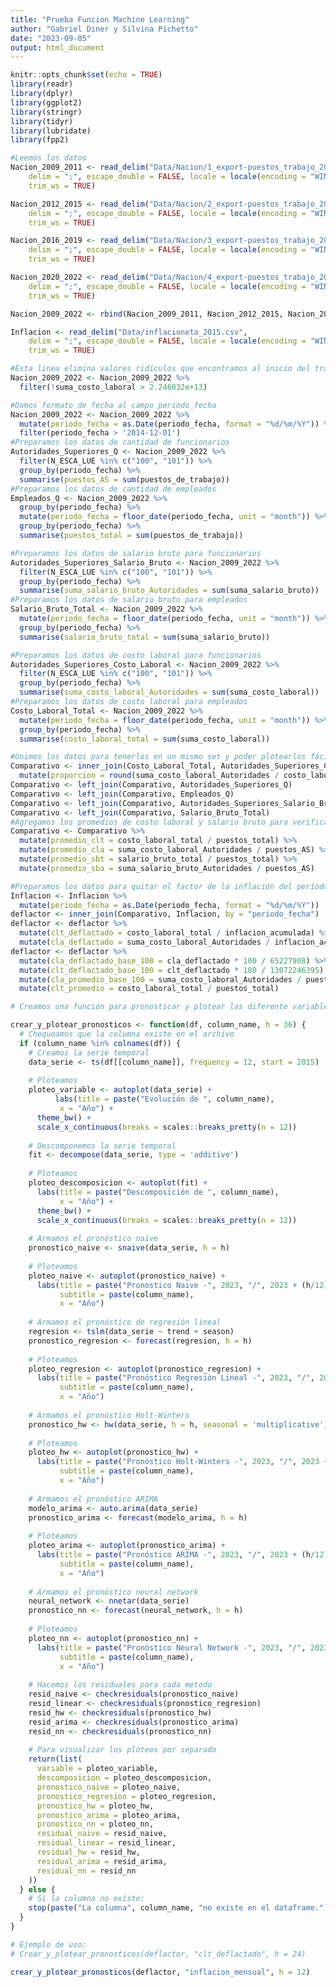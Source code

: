 ```yaml
---
title: "Prueba Funcion Machine Learning"
author: "Gabriel Diner y Silvina Pichetto"
date: "2023-09-05"
output: html_document
---
```


```r
knitr::opts_chunk$set(echo = TRUE)
library(readr)
library(dplyr)
library(ggplot2)
library(stringr)
library(tidyr)
library(lubridate)
library(fpp2)

```

```r
#Leemos los datos
Nacion_2009_2011 <- read_delim("Data/Nacion/1_export-puestos_trabajo_2009_2011.csv", 
    delim = ";", escape_double = FALSE, locale = locale(encoding = "WINDOWS-1252", decimal_mark = ","), 
    trim_ws = TRUE)

Nacion_2012_2015 <- read_delim("Data/Nacion/2_export-puestos_trabajo_2012_2015.csv", 
    delim = ";", escape_double = FALSE, locale = locale(encoding = "WINDOWS-1252", decimal_mark = ","), 
    trim_ws = TRUE)

Nacion_2016_2019 <- read_delim("Data/Nacion/3_export-puestos_trabajo_2016_2019.csv", 
    delim = ";", escape_double = FALSE, locale = locale(encoding = "WINDOWS-1252", decimal_mark = ","), 
    trim_ws = TRUE)

Nacion_2020_2022 <- read_delim("Data/Nacion/4_export-puestos_trabajo_2020_2022.csv", 
    delim = ";", escape_double = FALSE, locale = locale(encoding = "WINDOWS-1252", decimal_mark = ","), 
    trim_ws = TRUE)

Nacion_2009_2022 <- rbind(Nacion_2009_2011, Nacion_2012_2015, Nacion_2016_2019, Nacion_2020_2022)

Inflacion <- read_delim("Data/inflacioneta_2015.csv", 
    delim = ";", escape_double = FALSE, locale = locale(encoding = "WINDOWS-1252"), 
    trim_ws = TRUE)
```


```r
#Esta linea elimina valores ridículos que encontramos al inicio del trabajo, pero que estaban limitados a períodos y áreas de gobierno específicos. 
Nacion_2009_2022 <- Nacion_2009_2022 %>% 
  filter(!suma_costo_laboral > 2.246032e+13)
```

```r
#Damos formato de fecha al campo periodo_fecha
Nacion_2009_2022 <- Nacion_2009_2022 %>% 
  mutate(periodo_fecha = as.Date(periodo_fecha, format = "%d/%m/%Y")) %>% 
  filter(periodo_fecha > '2014-12-01')
#Preparamos los datos de cantidad de funcionarios
Autoridades_Superiores_Q <- Nacion_2009_2022 %>% 
  filter(N_ESCA_LUE %in% c("100", "101")) %>% 
  group_by(periodo_fecha) %>% 
  summarise(puestos_AS = sum(puestos_de_trabajo))
#Preparamos los datos de cantidad de empleados
Empleados_Q <- Nacion_2009_2022 %>% 
  group_by(periodo_fecha) %>% 
  mutate(periodo_fecha = floor_date(periodo_fecha, unit = "month")) %>% 
  group_by(periodo_fecha) %>% 
  summarise(puestos_total = sum(puestos_de_trabajo)) 
```

```r
#Preparamos los datos de salario bruto para funcionarios
Autoridades_Superiores_Salario_Bruto <- Nacion_2009_2022 %>% 
  filter(N_ESCA_LUE %in% c("100", "101")) %>% 
  group_by(periodo_fecha) %>% 
  summarise(suma_salario_bruto_Autoridades = sum(suma_salario_bruto))
#Preparamos los datos de salario bruto para empleados
Salario_Bruto_Total <- Nacion_2009_2022 %>% 
  mutate(periodo_fecha = floor_date(periodo_fecha, unit = "month")) %>% 
  group_by(periodo_fecha) %>% 
  summarise(salario_bruto_total = sum(suma_salario_bruto))
```


```r
#Preparamos los datos de costo laboral para funcionarios
Autoridades_Superiores_Costo_Laboral <- Nacion_2009_2022 %>% 
  filter(N_ESCA_LUE %in% c("100", "101")) %>% 
  group_by(periodo_fecha) %>% 
  summarise(suma_costo_laboral_Autoridades = sum(suma_costo_laboral))
#Preparamos los datos de costo laboral para empleados
Costo_Laboral_Total <- Nacion_2009_2022 %>% 
  mutate(periodo_fecha = floor_date(periodo_fecha, unit = "month")) %>% 
  group_by(periodo_fecha) %>% 
  summarise(costo_laboral_total = sum(suma_costo_laboral))
```

```r
#Unimos los datos para tenerlos en un mismo set y poder plotearlos fácilmente
Comparativo <- inner_join(Costo_Laboral_Total, Autoridades_Superiores_Costo_Laboral, by = "periodo_fecha") %>% 
  mutate(proporcion = round(suma_costo_laboral_Autoridades / costo_laboral_total * 100, 2))
Comparativo <- left_join(Comparativo, Autoridades_Superiores_Q)
Comparativo <- left_join(Comparativo, Empleados_Q)
Comparativo <- left_join(Comparativo, Autoridades_Superiores_Salario_Bruto)
Comparativo <- left_join(Comparativo, Salario_Bruto_Total)
#Agregamos los promedios de costo laboral y salario bruto para verificar que los valores obtenidos guarden cierta razonabilidad
Comparativo <- Comparativo %>% 
  mutate(promedio_clt = costo_laboral_total / puestos_total) %>% 
  mutate(promedio_cla = suma_costo_laboral_Autoridades / puestos_AS) %>% 
  mutate(promedio_sbt = salario_bruto_total / puestos_total) %>% 
  mutate(promedio_sba = suma_salario_bruto_Autoridades / puestos_AS)

```

```r
#Preparamos los datos para quitar el factor de la inflación del período en análisis
Inflacion <- Inflacion %>%
  mutate(periodo_fecha = as.Date(periodo_fecha, format = "%d/%m/%Y"))
deflactor <- inner_join(Comparativo, Inflacion, by = "periodo_fecha")
deflactor <- deflactor %>% 
  mutate(clt_deflactado = costo_laboral_total / inflacion_acumulada) %>% 
  mutate(cla_deflactado = suma_costo_laboral_Autoridades / inflacion_acumulada) 
deflactor <- deflactor %>% 
  mutate(cla_deflactado_base_100 = cla_deflactado * 100 / 65227908) %>% 
  mutate(clt_deflactado_base_100 = clt_deflactado * 100 / 13072246395) %>% 
  mutate(cla_promedio_base_100 = suma_costo_laboral_Autoridades / puestos_AS) %>% 
  mutate(clt_promedio = costo_laboral_total / puestos_total)
```


```r
# Creamos una función para pronosticar y plotear las diferente variables indicando la variable, columna y cantidad de meses (por defecto 36) a pronósticar usando los modelos snaive, regresión lineal, holt winters, ARIMA y neural network

crear_y_plotear_pronosticos <- function(df, column_name, h = 36) {
  # Chequeamos que la columna existe en el archivo
  if (column_name %in% colnames(df)) {
    # Creamos la serie temporal
    data_serie <- ts(df[[column_name]], frequency = 12, start = 2015)
    
    # Ploteamos
    ploteo_variable <- autoplot(data_serie) +
          labs(title = paste("Evolución de ", column_name), 
           x = "Año") +
      theme_bw() +
      scale_x_continuous(breaks = scales::breaks_pretty(n = 12))
    
    # Descomponemos la serie temporal
    fit <- decompose(data_serie, type = 'additive')
    
    # Ploteamos
    ploteo_descomposicion <- autoplot(fit) +
      labs(title = paste("Descomposición de ", column_name),
           x = "Año") +
      theme_bw() +
      scale_x_continuous(breaks = scales::breaks_pretty(n = 12))
    
    # Armamos el pronóstico naive
    pronostico_naive <- snaive(data_serie, h = h)
    
    # Ploteamos
    ploteo_naive <- autoplot(pronostico_naive) +
      labs(title = paste("Pronostico Naive -", 2023, "/", 2023 + (h/12)), 
           subtitle = paste(column_name),
           x = "Año")
    
    # Armamos el pronóstico de regresión lineal
    regresion <- tslm(data_serie ~ trend + season)
    pronostico_regresion <- forecast(regresion, h = h)
    
    # Ploteamos
    ploteo_regresion <- autoplot(pronostico_regresion) +
      labs(title = paste("Pronóstico Regresión Lineal -", 2023, "/", 2023 + (h/12)),
           subtitle = paste(column_name),
           x = "Año")
    
    # Armamos el pronóstico Holt-Winters
    pronostico_hw <- hw(data_serie, h = h, seasonal = 'multiplicative')
    
    # Ploteamos
    ploteo_hw <- autoplot(pronostico_hw) +
      labs(title = paste("Pronóstico Holt-Winters -", 2023, "/", 2023 + (h/12)),
           subtitle = paste(column_name),
           x = "Año")
    
    # Armamos el pronóstico ARIMA
    modelo_arima <- auto.arima(data_serie)
    pronostico_arima <- forecast(modelo_arima, h = h)
    
    # Ploteamos
    ploteo_arima <- autoplot(pronostico_arima) +
      labs(title = paste("Pronóstico ARIMA -", 2023, "/", 2023 + (h/12)),
           subtitle = paste(column_name),
           x = "Año")
    
    # Armamos el pronóstico neural network
    neural_network <- nnetar(data_serie)
    pronostico_nn <- forecast(neural_network, h = h)
    
    # Ploteamos
    ploteo_nn <- autoplot(pronostico_nn) +
      labs(title = paste("Pronóstico Neural Network -", 2023, "/", 2023 + (h/12)),
           subtitle = paste(column_name),
           x = "Año")
    
    # Hacemos los residuales para cada metodo
    resid_naive <- checkresiduals(pronostico_naive)
    resid_linear <- checkresiduals(pronostico_regresion)
    resid_hw <- checkresiduals(pronostico_hw)
    resid_arima <- checkresiduals(pronostico_arima)
    resid_nn <- checkresiduals(pronostico_nn)
    
    # Para visualizar los ploteos por separado
    return(list(
      variable = ploteo_variable,
      descomposicion = ploteo_descomposicion,
      pronostico_naive = ploteo_naive,
      pronostico_regresion = ploteo_regresion,
      pronostico_hw = ploteo_hw,
      pronostico_arima = ploteo_arima,
      pronostico_nn = ploteo_nn,
      residual_naive = resid_naive,
      residual_linear = resid_linear,
      residual_hw = resid_hw,
      residual_arima = resid_arima,
      residual_nn = resid_nn
    ))
  } else {
    # Si la columna no existe:
    stop(paste("La columna", column_name, "no existe en el dataframe."))
  }
}

# Ejemplo de uso:
# Crear_y_plotear_pronosticos(deflactor, "clt_deflactado", h = 24)

```

```r
crear_y_plotear_pronosticos(deflactor, "inflacion_mensual", h = 12)
```


